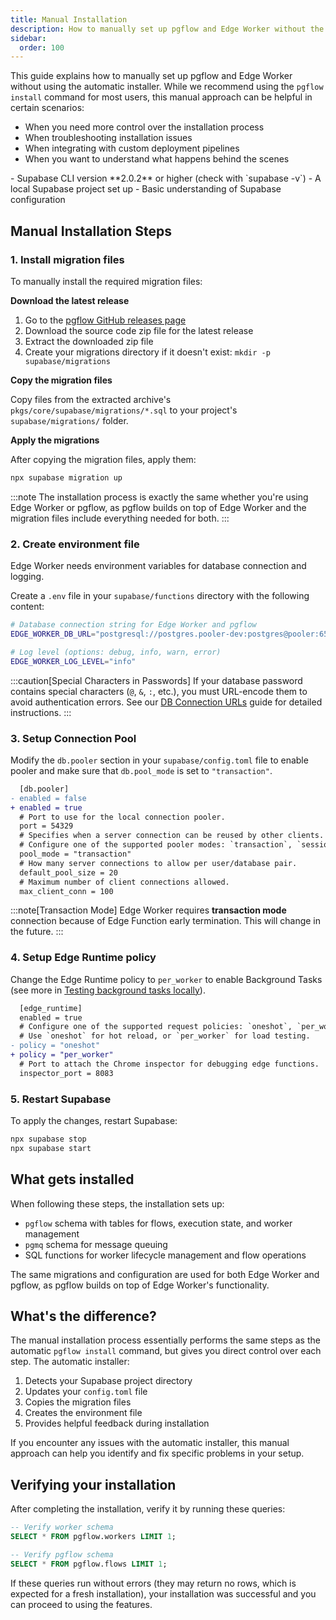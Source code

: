 ```yaml
---
title: Manual Installation
description: How to manually set up pgflow and Edge Worker without the installer
sidebar:
  order: 100
---
```



This guide explains how to manually set up pgflow and Edge Worker without using the automatic installer. While we recommend using the `pgflow install` command for most users, this manual approach can be helpful in certain scenarios:

- When you need more control over the installation process
- When troubleshooting installation issues
- When integrating with custom deployment pipelines
- When you want to understand what happens behind the scenes

<Aside type="caution" title="Prerequisites">
- Supabase CLI version **2.0.2** or higher (check with `supabase -v`)
- A local Supabase project set up
- Basic understanding of Supabase configuration
</Aside>

## Manual Installation Steps

### 1. Install migration files

To manually install the required migration files:

**Download the latest release**

1. Go to the [pgflow GitHub releases page](https://github.com/pgflow-dev/pgflow/releases)
2. Download the source code zip file for the latest release
3. Extract the downloaded zip file
4. Create your migrations directory if it doesn't exist: `mkdir -p supabase/migrations`

**Copy the migration files**

Copy files from the extracted archive's `pkgs/core/supabase/migrations/*.sql` to your project's `supabase/migrations/` folder.

**Apply the migrations**

After copying the migration files, apply them:

```bash frame="none"
npx supabase migration up
```

:::note
The installation process is exactly the same whether you're using Edge Worker or pgflow, as pgflow builds on top of Edge Worker and the migration files include everything needed for both.
:::

### 2. Create environment file

Edge Worker needs environment variables for database connection and logging.

Create a `.env` file in your `supabase/functions` directory with the following content:

```bash
# Database connection string for Edge Worker and pgflow
EDGE_WORKER_DB_URL="postgresql://postgres.pooler-dev:postgres@pooler:6543/postgres"

# Log level (options: debug, info, warn, error)
EDGE_WORKER_LOG_LEVEL="info"
```

:::caution[Special Characters in Passwords]
If your database password contains special characters (`@`, `&`, `:`, etc.), you must URL-encode them to avoid authentication errors. See our [DB Connection URLs](/deploy/connection-string/) guide for detailed instructions.
:::

### 3. Setup Connection Pool

Modify the `db.pooler` section in your `supabase/config.toml` file
to enable pooler and make sure that `db.pool_mode` is set to `"transaction"`.

```diff lang="toml" {8}
  [db.pooler]
- enabled = false
+ enabled = true
  # Port to use for the local connection pooler.
  port = 54329
  # Specifies when a server connection can be reused by other clients.
  # Configure one of the supported pooler modes: `transaction`, `session`.
  pool_mode = "transaction"
  # How many server connections to allow per user/database pair.
  default_pool_size = 20
  # Maximum number of client connections allowed.
  max_client_conn = 100
```

:::note[Transaction Mode]
Edge Worker requires **transaction mode** connection because of Edge
Function early termination. This will change in the future.
:::

### 4. Setup Edge Runtime policy

Change the Edge Runtime policy to `per_worker` to enable
Background Tasks (see more in [Testing background tasks locally](https://supabase.com/docs/guides/functions/background-tasks#testing-background-tasks-locally)).

  ```diff lang="toml"
    [edge_runtime]
    enabled = true
    # Configure one of the supported request policies: `oneshot`, `per_worker`.
    # Use `oneshot` for hot reload, or `per_worker` for load testing.
  - policy = "oneshot"
  + policy = "per_worker"
    # Port to attach the Chrome inspector for debugging edge functions.
    inspector_port = 8083
  ```

### 5. Restart Supabase

To apply the changes, restart Supabase:

```bash frame="none"
npx supabase stop
npx supabase start
```

## What gets installed

When following these steps, the installation sets up:

- `pgflow` schema with tables for flows, execution state, and worker management
- `pgmq` schema for message queuing
- SQL functions for worker lifecycle management and flow operations

The same migrations and configuration are used for both Edge Worker and pgflow, as pgflow builds on top of Edge Worker's functionality.

## What's the difference?

The manual installation process essentially performs the same steps as the automatic `pgflow install` command, but gives you direct control over each step. The automatic installer:

1. Detects your Supabase project directory
2. Updates your `config.toml` file
3. Copies the migration files
4. Creates the environment file
5. Provides helpful feedback during installation

If you encounter any issues with the automatic installer, this manual approach can help you identify and fix specific problems in your setup.

## Verifying your installation

After completing the installation, verify it by running these queries:

```sql
-- Verify worker schema
SELECT * FROM pgflow.workers LIMIT 1;

-- Verify pgflow schema
SELECT * FROM pgflow.flows LIMIT 1;
```

If these queries run without errors (they may return no rows, which is expected for a fresh installation), your installation was successful and you can proceed to using the features.
